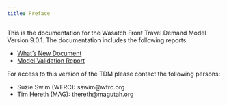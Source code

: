 ```yaml
---
title: Preface
---
```


This is the documentation for the Wasatch Front Travel Demand Model Version 9.0.1. The documentation includes the following reports:

 - [What's New Document](whats-new/1-overview.qmd)
 - [Model Validation Report](validation/1-tripgen.qmd)

For access to this version of the TDM please contact the following persons:

 - Suzie Swim (WFRC): sswim@wfrc.org
 - Tim Hereth (MAG): thereth@magutah.org